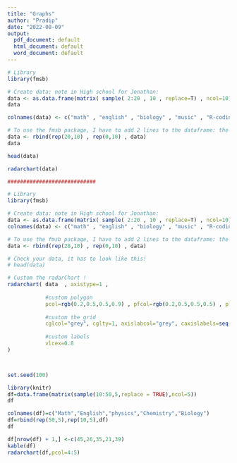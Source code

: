 ---
title: "Graphs"
author: "Pradip"
date: "2022-08-09"
output:
  pdf_document: default
  html_document: default
  word_document: default
---

```{r}

# Library
library(fmsb)

# Create data: note in High school for Jonathan:
data <- as.data.frame(matrix( sample( 2:20 , 10 , replace=T) , ncol=10))
data

colnames(data) <- c("math" , "english" , "biology" , "music" , "R-coding", "data-viz" , "french" , "physic", "statistic", "sport" )

# To use the fmsb package, I have to add 2 lines to the dataframe: the max and min of each topic to show on the plot!
data <- rbind(rep(20,10) , rep(0,10) , data)
data

head(data)

radarchart(data)

############################

# Library
library(fmsb)

# Create data: note in High school for Jonathan:
data <- as.data.frame(matrix( sample( 2:20 , 10 , replace=T) , ncol=10))
colnames(data) <- c("math" , "english" , "biology" , "music" , "R-coding", "data-viz" , "french" , "physic", "statistic", "sport" )

# To use the fmsb package, I have to add 2 lines to the dataframe: the max and min of each topic to show on the plot!
data <- rbind(rep(20,10) , rep(0,10) , data)

# Check your data, it has to look like this!
# head(data)

# Custom the radarChart !
radarchart( data  , axistype=1 , 
            
            #custom polygon
            pcol=rgb(0.2,0.5,0.5,0.9) , pfcol=rgb(0.2,0.5,0.5,0.5) , plwd=4 , 
            
            #custom the grid
            cglcol="grey", cglty=1, axislabcol="grey", caxislabels=seq(0,20,5), cglwd=0.8,
            
            #custom labels
            vlcex=0.8 
)



set.seed(100)

library(knitr)
df=data.frame(matrix(sample(10:50,5,replace = TRUE),ncol=5))
df

colnames(df)=c("Math","English","physics","Chemistry","Biology")
df=rbind(rep(50,5),rep(10,5),df)
df

df[nrow(df) + 1,] <-c(45,26,35,21,39)
kable(df)
radarchart(df,pcol=4:5)


```

